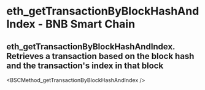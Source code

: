 # eth_getTransactionByBlockHashAndIndex - BNB Smart Chain

## eth_getTransactionByBlockHashAndIndex. Retrieves a transaction based on the block hash and the transaction's index in that block


<BSCMethod_getTransactionByBlockHashAndIndex />

